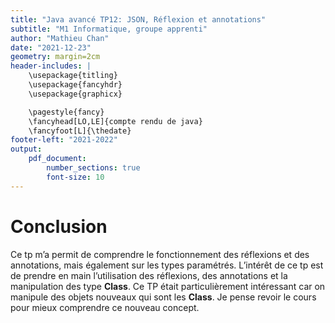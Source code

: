 ```yaml
---
title: "Java avancé TP12: JSON, Réflexion et annotations"
subtitle: "M1 Informatique, groupe apprenti"
author: "Mathieu Chan"
date: "2021-12-23"
geometry: margin=2cm
header-includes: |
	\usepackage{titling}
	\usepackage{fancyhdr}
	\usepackage{graphicx}

	\pagestyle{fancy}
	\fancyhead[LO,LE]{compte rendu de java}
	\fancyfoot[L]{\thedate}
footer-left: "2021-2022"
output:
    pdf_document:
        number_sections: true
		font-size: 10
---
```


\pagebreak

# Conclusion

Ce tp m'a permit de comprendre le fonctionnement des réflexions et des
annotations, mais également sur les types paramétrés.
L'intérêt de ce tp est de prendre en main l'utilisation des réflexions, des
annotations et la manipulation des type **Class**.
Ce TP était particulièrement intéressant car on manipule des objets nouveaux qui
sont les **Class**.
Je pense revoir le cours pour mieux comprendre ce nouveau concept.
